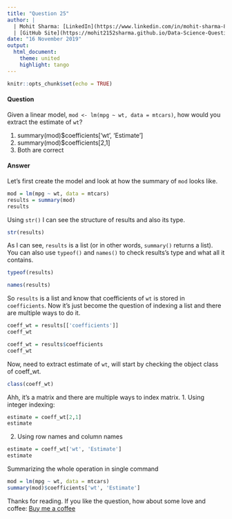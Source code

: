 ```yaml
---
title: "Question 25"
author: |
  | Mohit Sharma: [LinkedIn](https://www.linkedin.com/in/mohit-sharma-82030487/), [Twitter](https://twitter.com/mohitsh48631107)
  | [GitHub Site](https://mohit2152sharma.github.io/Data-Science-Question-A-Day/), [Repository](https://github.com/mohit2152sharma/Data-Science-Question-A-Day)
date: "16 November 2019"
output: 
  html_document:
    theme: united
    highlight: tango
---
```


```r
knitr::opts_chunk$set(echo = TRUE)
```

#### Question

Given a linear model, `mod <- lm(mpg ~ wt, data = mtcars)`, how would you extract the estimate of `wt`?

  1. summary(mod)$coefficients['wt', 'Estimate']
  2. summary(mod)$coefficients[2,1]
  3. Both are correct

#### Answer
Let's first create the model and look at how the summary of `mod` looks like.
```r
mod = lm(mpg ~ wt, data = mtcars)
results = summary(mod)
results
```
Using `str()` I can see the structure of results and also its type.
```r
str(results)
```
As I can see, `results` is a list (or in other words, `summary()` returns a list). You can also use `typeof()` and `names()` to check results's type and what all it contains.
```r
typeof(results)
```
```r
names(results)
```
So `results` is a list and know that coefficients of `wt` is stored in `coefficients`. Now it's just become the question of indexing a list and there are multiple ways to do it.
```r
coeff_wt = results[['coefficients']]
coeff_wt
```
```r
coeff_wt = results$coefficients
coeff_wt
```
Now, need to extract estimate of `wt`, will start by checking the object class of coeff_wt.
```r
class(coeff_wt)
```
Ahh, it's a matrix and there are multiple ways to index matrix.
  1. Using integer indexing:
```r
estimate = coeff_wt[2,1]
estimate
```
  2. Using row names and column names
```r
estimate = coeff_wt['wt', 'Estimate']
estimate
```

Summarizing the whole operation in single command
```r
mod = lm(mpg ~ wt, data = mtcars)
summary(mod)$coefficients['wt', 'Estimate']
```

Thanks for reading. If you like the question, how about some love and coffee: <a href='https://www.buymeacoffee.com/NgFs2zX'>Buy me a coffee</a>